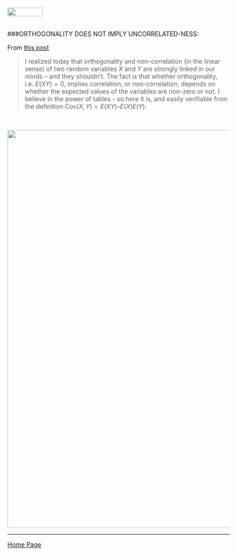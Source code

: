 <br>
<a href="http://rinterested.github.io/statistics/index.html">
<img HEIGHT="20" WIDTH="80" src="https://cloud.githubusercontent.com/assets/9312897/10556783/a27a26fa-745c-11e5-9b1a-2d5bd737387a.PNG"></a>
<br><br>

###ORTHOGONALITY DOES NOT IMPLY UNCORRELATED-NESS:
<br>

From [this post](https://alecospapadopoulos.wordpress.com/2014/08/16/orthogonality-and-correlation/)

>I realized today that orthogonality and non-correlation (in the linear sense) of two random variables $X$ and $Y$ are strongly linked in our minds – and they shouldn’t. The fact is that whether orthogonality, i.e. $E(XY)=0$, implies correlation, or non-correlation, depends on whether the expected values of the variables are non-zero or not. I believe in the power of tables - so here it is, and easily verifiable from the definition $\text{Cov}(X,Y) = E(XY) – E(X)E(Y)$:

<br>

<img width=900 src="https://cloud.githubusercontent.com/assets/9312897/23197481/a7b6e93e-f88e-11e6-85de-f7193799562e.png">

---

<a href="http://rinterested.github.io/statistics/index.html">Home Page</a>
